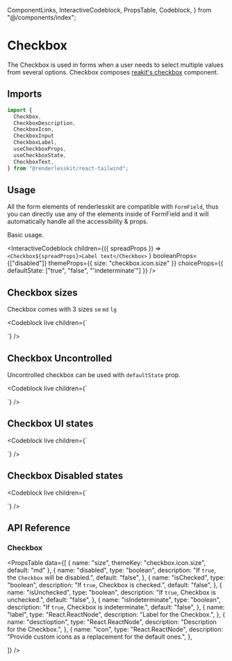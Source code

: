   ComponentLinks,
  InteractiveCodeblock,
  PropsTable,
  Codeblock,
} from "@/components/index";

# Checkbox

The Checkbox is used in forms when a user needs to select multiple values from
several options. Checkbox composes
[reakit's checkbox](https://reakit.io/docs/checkbox/) component.

<ComponentLinks github="checkbox" theme="checkbox" story="forms-checkbox" />

## Imports

```js
import {
  Checkbox,
  CheckboxDescription,
  CheckboxIcon,
  CheckboxInput
  CheckboxLabel,
  useCheckboxProps,
  useCheckboxState,
  CheckboxText,
} from "@renderlesskit/react-tailwind";
```

## Usage

All the form elements of renderlesskit are compatible with `FormField`, thus you
can directly use any of the elements inside of FormField and it will
automatically handle all the accessibility & props.

Basic usage.

<InteractiveCodeblock
  children={({ spreadProps }) =>
    `<Checkbox${spreadProps}>Label text</Checkbox>`
  }
  booleanProps={["disabled"]}
  themeProps={{ size: "checkbox.icon.size" }}
  choiceProps={{ defaultState: ["true", "false", "'indeterminate'"] }}
/>

## Checkbox sizes

Checkbox comes with 3 sizes `sm` `md` `lg`

<Codeblock
  live
  children={`
<div className="flex flex-col space-y-2">
  <Checkbox size="sm" defaultState={false} />
  <Checkbox size="md" defaultState={false} />
  <Checkbox size="lg" defaultState={false} />
</div>
`}
/>

## Checkbox Uncontrolled

Uncontrolled checkbox can be used with `defaultState` prop.

<Codeblock
  live
  children={`
<div className="flex flex-col space-y-2">
  <Checkbox size="md" defaultState={true} />
  <Checkbox size="md" defaultState={false} />
  <Checkbox size="md" defaultState="indeterminate" />
</div>
`}
/>

## Checkbox UI states

<Codeblock
  live
  children={`
<div className="flex flex-col space-y-2">
  <Checkbox size="md" defaultState={false} label="Checkbox" className="w-72" />
  <Checkbox size="md" defaultState={false} label="Multilined label Checkbox, just for demonstration" className="w-72" />
  <Checkbox size="md" defaultState={false} label="Checkbox" description="Used when the checkbox is selected and will use its value for the form submission." className="w-72"/>
</div>
`}
/>

## Checkbox Disabled states

<Codeblock
  live
  children={`
<div className="flex flex-col space-y-2">
  <Checkbox size="md" disabled defaultState={false} />
  <Checkbox size="md" disabled defaultState={false} label="Checkboxs" />
  <Checkbox size="md" disabled defaultState={false} label="Used when the checkbox is selected and will use its value for the form submission." className="w-72" />
  <Checkbox size="md" disabled defaultState={false} label="Checkboxs" description="Used when the checkbox is selected and will use its value for the form submission."/>
</div>
`}
/>

## API Reference

### Checkbox

<PropsTable
  data={[
    { name: "size", themeKey: "checkbox.icon.size", default: "md" },
    {
      name: "disabled",
      type: "boolean",
      description: "If `true`, the `Checkbox` will be disabled.",
      default: "false",
    },
    {
      name: "isChecked",
      type: "boolean",
      description: "If `true`, Checkbox is checked.",
      default: "false",
    },
    {
      name: "isUnchecked",
      type: "boolean",
      description: "If `true`, Checkbox is unchecked.",
      default: "false",
    },
    {
      name: "isIndeterminate",
      type: "boolean",
      description: "If `true`, Checkbox is indeterminate.",
      default: "false",
    },
    {
      name: "label",
      type: "React.ReactNode",
      description: "Label for the Checkbox.",
    },
    {
      name: "desctioption",
      type: "React.ReactNode",
      description: "Description for the Checkbox.",
    },
    {
      name: "icon",
      type: "React.ReactNode",
      description: "Provide custom icons as a replacement for the default ones.",
    },

]} />
